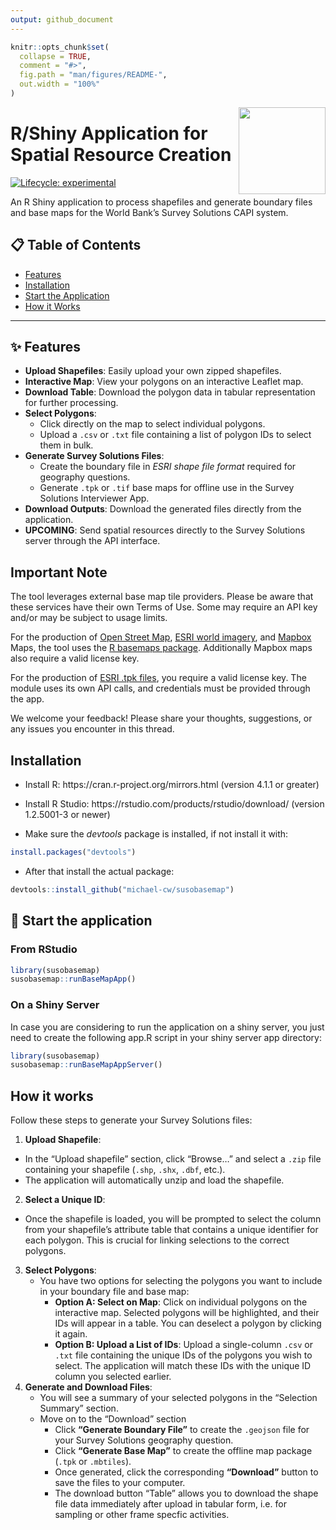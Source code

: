 ```yaml
---
output: github_document
---
```


<!-- README.md is generated from README.Rmd. Please edit that file -->

```r
knitr::opts_chunk$set(
  collapse = TRUE,
  comment = "#>",
  fig.path = "man/figures/README-",
  out.width = "100%"
)
```


<a href='https://docs.mysurvey.solutions/'>
    <img src="man/figures/susospatial.png" align="right" height="139"
    style="float:right; height:139px;"/></a>

# R/Shiny Application for Spatial Resource Creation

<!-- badges: start -->
[![Lifecycle: experimental](https://img.shields.io/badge/lifecycle-experimental-orange.svg)](https://lifecycle.r-lib.org/articles/stages.html#experimental)
<!-- badges: end -->

<div align="justify">

 An R Shiny application to process shapefiles and generate boundary files and base maps for the World Bank's Survey Solutions CAPI system.

## 📋 Table of Contents

- [Features](#-features)
- [Installation](#-installation)
- [Start the Application](#-start-the-application)
- [How it Works](#-how-it-works)

---

## ✨ Features

* **Upload Shapefiles**: Easily upload your own zipped shapefiles.
* **Interactive Map**: View your polygons on an interactive Leaflet map.
* **Download Table**: Download the polygon data in tabular representation for further processing.
* **Select Polygons**:
    * Click directly on the map to select individual polygons.
    * Upload a `.csv` or `.txt` file containing a list of polygon IDs to select them in bulk.
* **Generate Survey Solutions Files**:
    * Create the boundary file in *ESRI shape file format* required for geography questions.
    * Generate `.tpk` or `.tif` base maps for offline use in the Survey Solutions Interviewer App.
* **Download Outputs**: Download the generated files directly from the application.
* **UPCOMING**: Send spatial resources directly to the Survey Solutions server through the API interface.




## Important Note

The tool leverages external base map tile providers. Please be aware that these services have their own Terms of Use. Some may require an API key and/or may be subject to usage limits.

For the production of [Open Street Map](https://www.openstreetmap.org/#map=5/38.00/-95.84), [ESRI world imagery](https://www.arcgis.com/home/item.html?id=10df2279f9684e4a9f6a7f08febac2a9), and [Mapbox](https://www.mapbox.com/) Maps, the tool uses the [R basemaps package](https://github.com/16EAGLE/basemaps). Additionally Mapbox maps also require a valid license key.

For the production of [ESRI .tpk files](https://www.esri.com/en-us/arcgis/products/user-types/explore/creator), you require a valid license key. The module uses its own API calls, and credentials must be provided through the app.

We welcome your feedback! Please share your thoughts, suggestions, or any issues you encounter in this thread.






## Installation

* Install R: https://cran.r-project.org/mirrors.html (version 4.1.1 or greater)

* Install R Studio: https://rstudio.com/products/rstudio/download/ (version 1.2.5001-3 or newer)

* Make sure the *devtools* package is installed, if not install it with:

```r
install.packages("devtools")

```


* After that install the actual package:

```r
devtools::install_github("michael-cw/susobasemap")

```

## 🚀 Start the application 

### From RStudio

```r
library(susobasemap)
susobasemap::runBaseMapApp()

```


### On a Shiny Server

In case you are considering to run the application on a shiny server, you just need to create the following app.R script in your shiny server app directory:

```r
library(susobasemap)
susobasemap::runBaseMapAppServer()

```


## How it works

  Follow these steps to generate your Survey Solutions files:
  
  1.  **Upload Shapefile**:
  * In the "Upload shapefile" section, click "Browse..." and select a `.zip` file containing your shapefile (`.shp`, `.shx`, `.dbf`, etc.).
* The application will automatically unzip and load the shapefile.

2.  **Select a Unique ID**:
  * Once the shapefile is loaded, you will be prompted to select the column from your shapefile's attribute table that contains a unique identifier for each polygon. This is crucial for linking selections to the correct polygons.

3.  **Select Polygons**:
    * You have two options for selecting the polygons you want to include in your boundary file and base map:
        * **Option A: Select on Map**: Click on individual polygons on the interactive map. Selected polygons will be highlighted, and their IDs will appear in a table. You can deselect a polygon by clicking it again.
        * **Option B: Upload a List of IDs**: Upload a single-column `.csv` or `.txt` file containing the unique IDs of the polygons you wish to select. The application will match these IDs with the unique ID column you selected earlier.

4.  **Generate and Download Files**:
    * You will see a summary of your selected polygons in the "Selection Summary" section.
    * Move on to the "Download" section
        * Click **"Generate Boundary File"** to create the `.geojson` file for your Survey Solutions geography question.
        * Click **"Generate Base Map"** to create the offline map package (`.tpk` or `.mbtiles`).
        * Once generated, click the corresponding **"Download"** button to save the files to your computer.
        * The download button "Table" allows you to download the shape file data immediately after upload in tabular form, i.e. for sampling or other frame specfic activities.

</div>
